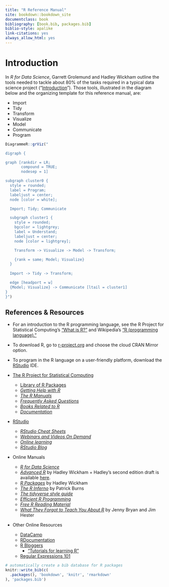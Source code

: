 ```yaml
--- 
title: "R Reference Manual"
site: bookdown::bookdown_site
documentclass: book
bibliography: [book.bib, packages.bib]
biblio-style: apalike
link-citations: yes
always_allow_html: yes
---
```

# Introduction

In *R for Data Science*, Garrett Grolemund and Hadley Wickham outline the tools needed to tackle about 80% of the tasks required in a typical data science project ("[Introduction](https://r4ds.had.co.nz/introduction.html)"). Those tools, illustrated in the diagram below and the organizing template for this reference manual, are: 

* Import
* Tidy
* Transform
* Visualize
* Model
* Communicate
* Program

```r
DiagrammeR::grViz(" 

digraph {

graph [rankdir = LR;
       compound = TRUE;
       nodesep = 1]

subgraph cluster0 {
  style = rounded;
  label = Program;
  labeljust = center;
  node [color = white];

  Import; Tidy; Communicate

  subgraph cluster1 {
    style = rounded;
    bgcolor = lightgrey;
    label = Understand;
    labeljust = center;
    node [color = lightgrey];

    Transform -> Visualize -> Model -> Transform;

    {rank = same; Model; Visualize}
  }
  
  Import -> Tidy -> Transform;

  edge [headport = w]
  {Model; Visualize} -> Communicate [ltail = cluster1]
}
}")
```

## References & Resources

* For an introduction to the R programming language, see the R Project for Statistical Computing's ["What is R?"](https://www.r-project.org/about.html) and Wikipedia's ["R (programming language)."](https://en.wikipedia.org/wiki/R_(programming_language))

* To download R, go to [r-project.org](https://www.r-project.org/) and choose the cloud CRAN Mirror option.

* To program in the R language on a user-friendly platform, download the [RStudio](https://www.rstudio.com/) IDE.

* [The R Project for Statistical Computing](https://www.r-project.org/)
  * [Library of R Packages](https://cran.r-project.org/web/packages/)
  * [*Getting Help with R*](https://www.r-project.org/help.html)
  * [*The R Manuals*](https://cran.r-project.org/manuals.html)
  * [*Frequently Asked Questions*](https://cran.r-project.org/faqs.html)
  * [*Books Related to R*](https://www.r-project.org/doc/bib/R-books.html)
  * [*Documentation*](https://www.r-project.org/other-docs.html)

* [RStudio](https://www.rstudio.com/)
  * [*RStudio Cheat Sheets*](https://www.rstudio.com/resources/cheatsheets/)
  * [*Webinars and Videos On Demand*](https://www.rstudio.com/resources/webinars/)
  * [*Online learning*](https://www.rstudio.com/online-learning/)
  * [*RStudio Blog*](https://blog.rstudio.com/)

* Online Manuals
  * [*R for Data Science*](http://r4ds.had.co.nz/)
  * [*Advanced R*](http://adv-r.had.co.nz/) by Hadley Wickham
        + Hadley's second edition draft is available [here](https://adv-r.hadley.nz/).
  * [*R Packages*](http://r-pkgs.had.co.nz/) by Hadley Wickham
  * [*The R Inferno*](http://www.burns-stat.com/pages/Tutor/R_inferno.pdf) by Patrick Burns
  * [*The tidyverse style guide*](http://style.tidyverse.org/)
  * [*Efficient R Programming*](https://bookdown.org/csgillespie/efficientR/)
  * [*Free R Reading Material*](https://committedtotape.shinyapps.io/freeR/)
  * [*What They Forgot to Teach You About R*](https://rstats.wtf/) by Jenny Bryan and Jim Hester

* Other Online Resources
  * [DataCamp](https://www.datacamp.com/)
  * [RDocumentation](https://www.rdocumentation.org/)
  * [R Bloggers](https://www.r-bloggers.com/how-to-learn-r-2/)
    * ["Tutorials for learning R"](https://www.r-bloggers.com/how-to-learn-r-2/)
  * [Regular Expressions 101](https://regex101.com/)

```r
# automatically create a bib database for R packages
knitr::write_bib(c(
  .packages(), 'bookdown', 'knitr', 'rmarkdown'
), 'packages.bib')
```
